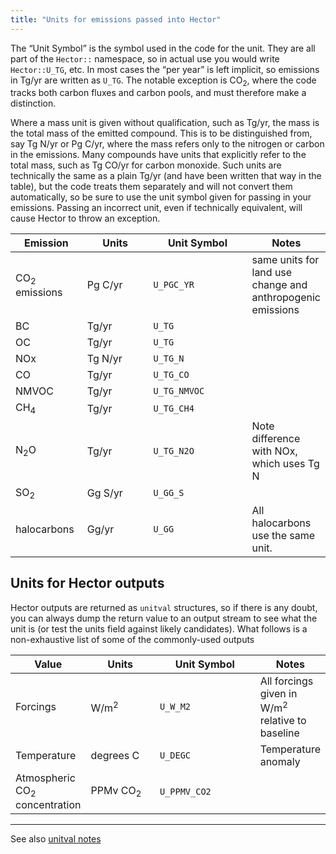 ```yaml
---
title: "Units for emissions passed into Hector"
---
```



The "Unit Symbol" is the symbol used in the code for the unit.  They are all part of the `Hector::` namespace, so in actual use you would write `Hector::U_TG`, etc.  In most cases the "per year" is left implicit, so emissions in Tg/yr are written as `U_TG`.  The notable exception is CO<sub>2</sub>, where the code tracks both carbon fluxes and carbon pools, and must therefore make a distinction.

Where a mass unit is given without qualification, such as Tg/yr, the mass is the total mass of the emitted compound.  This is to be distinguished from, say Tg N/yr or Pg C/yr, where the mass refers only to the nitrogen or carbon in the emissions.  Many compounds have units that explicitly refer to the total mass, such as Tg CO/yr for carbon monoxide.  Such units are technically the same as a plain Tg/yr (and have been written that way in the table), but the code treats them separately and will not convert them automatically, so be sure to use the unit symbol given for passing in your emissions.  Passing an incorrect unit, even if technically equivalent, will cause Hector to throw an exception.

Emission   |  Units    |    Unit Symbol |   Notes
-----------|-----------|----------------|---------
CO<sub>2</sub> emissions | Pg C/yr | `U_PGC_YR` |  same units for land use change and anthropogenic emissions
BC  | Tg/yr | `U_TG` | 
OC  | Tg/yr | `U_TG` | 
NOx | Tg N/yr | `U_TG_N`| 
CO | Tg/yr | `U_TG_CO`| 
NMVOC | Tg/yr | `U_TG_NMVOC` | 
CH<sub>4</sub> | Tg/yr | `U_TG_CH4` |
N<sub>2</sub>O | Tg/yr | `U_TG_N2O` | Note difference with NOx, which uses Tg N
SO<sub>2</sub> | Gg S/yr | `U_GG_S` |
halocarbons | Gg/yr | `U_GG` | All halocarbons use the same unit.

## Units for Hector outputs

Hector outputs are returned as `unitval` structures, so if there is any doubt, you can always dump the return value to an output stream to see what the unit is (or test the units field against likely candidates).  What follows is a non-exhaustive list of some of the commonly-used outputs


Value     |  Units    |    Unit Symbol |   Notes
-----------|-----------|----------------|---------
Forcings  | W/m<sup>2</sup> | `U_W_M2` | All forcings given in W/m<sup>2</sup> relative to baseline
Temperature | degrees C | `U_DEGC` | Temperature anomaly
Atmospheric CO<sub>2</sub> concentration | PPMv CO<sub>2</sub> | `U_PPMV_CO2` |

**** 

See also [unitval notes](Unitvals.html)

